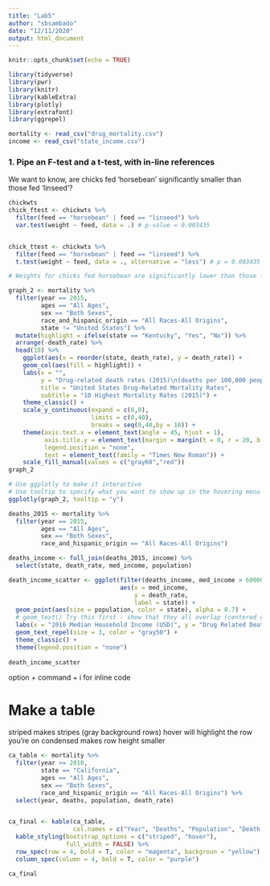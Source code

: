```yaml
---
title: "Lab5"
author: "sbsambado"
date: "12/11/2020"
output: html_document
---
```


```r
knitr::opts_chunk$set(echo = TRUE)

library(tidyverse)
library(pwr)
library(knitr)
library(kableExtra)
library(plotly)
library(extrafont)
library(ggrepel)

mortality <- read_csv("drug_mortality.csv")
income <- read_csv("state_income.csv")
```


### 1. Pipe an F-test and a t-test, with in-line references

We want to know, are chicks fed 'horsebean' significantly smaller than those fed 'linseed'?

```r

chickwts
chick_ftest <- chickwts %>% 
  filter(feed == "horsebean" | feed == "linseed") %>% 
  var.test(weight ~ feed, data = .) # p-value = 0.003435


chick_ttest <- chickwts %>% 
  filter(feed == "horsebean" | feed == "linseed") %>% 
  t.test(weight ~ feed, data = ., alternative = "less") # p = 0.003435 ( p < 0.05)

# Weights for chicks fed horsebean are significantly lower than those fed linseed
```

```r
graph_2 <- mortality %>% 
  filter(year == 2015, 
         ages == "All Ages", 
         sex == "Both Sexes", 
         race_and_hispanic_origin == "All Races-All Origins", 
         state != "United States") %>% 
  mutate(highlight = ifelse(state == "Kentucky", "Yes", "No")) %>%
  arrange(-death_rate) %>% 
  head(10) %>% 
    ggplot(aes(x = reorder(state, death_rate), y = death_rate)) +
    geom_col(aes(fill = highlight)) +
    labs(x = "", 
         y = "Drug-related death rates (2015)\n(deaths per 100,000 people)",
         title = "United States Drug-Related Mortality Rates",
         subtitle = "10 Highest Mortality Rates (2015)") +
    theme_classic() +
    scale_y_continuous(expand = c(0,0), 
                       limits = c(0,40), 
                       breaks = seq(0,40,by = 10)) +
    theme(axis.text.x = element_text(angle = 45, hjust = 1), 
          axis.title.y = element_text(margin = margin(t = 0, r = 20, b = 0, l = 20)),
          legend.position = "none",
          text = element_text(family = "Times New Roman")) +
    scale_fill_manual(values = c("gray60","red"))
graph_2

# Use ggplotly to make it interactive
# Use tooltip to specify what you want to show up in the hovering menu (this can be customized, we'll just do simple customization here...)
ggplotly(graph_2, tooltip = "y")

```

```r


deaths_2015 <- mortality %>% 
  filter(year == 2015,
         ages == "All Ages",
         sex == "Both Sexes",
         race_and_hispanic_origin == "All Races-All Origins")

deaths_income <- full_join(deaths_2015, income) %>% 
  select(state, death_rate, med_income, population)

death_income_scatter <- ggplot(filter(deaths_income, med_income > 60000),
                               aes(x = med_income,
                                   y = death_rate,
                                   label = state)) +
  geom_point(aes(size = population, color = state), alpha = 0.7) +
  # geom_text() Try this first - show that they all overlap (centered over points)
  labs(x = "2016 Median Household Income (USD)", y = "Drug Related Death Rate (deaths per 100,000)") +
  geom_text_repel(size = 3, color = "gray50") +
  theme_classic() +
  theme(legend.position = "none") 
  
death_income_scatter
```

option + command + i for inline code

# Make a table
 striped makes stripes (gray background rows)
 hover will highlight the row you're on 
 condensed makes row height smaller
 
```r


ca_table <- mortality %>% 
  filter(year >= 2010,
         state == "California",
         ages == "All Ages",
         sex == "Both Sexes",
         race_and_hispanic_origin == "All Races-All Origins") %>% 
  select(year, deaths, population, death_rate)


ca_final <- kable(ca_table,
                  col.names = c("Year", "Deaths", "Population", "Death Rate")) %>% 
  kable_styling(bootstrap_options = c("striped", "hover"),
                full_width = FALSE) %>% 
  row_spec(row = 4, bold = T, color = "magenta", backgroun = "yellow") %>% 
  column_spec(column = 4, bold = T, color = "purple")

ca_final
```

